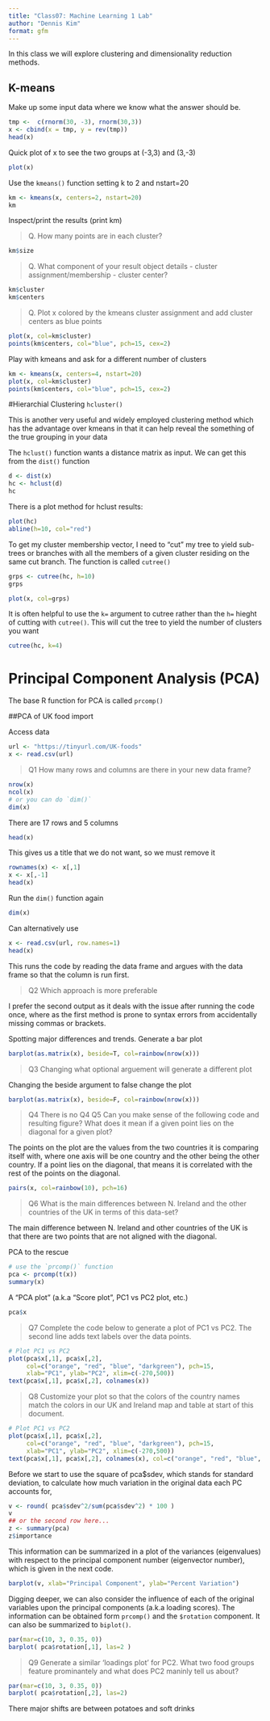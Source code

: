 ```yaml
---
title: "Class07: Machine Learning 1 Lab"
author: "Dennis Kim"
format: gfm
---
```


In this class we will explore clustering and dimensionality reduction methods.

## K-means

Make up some input data where we know what the answer should be.

```r
tmp <-  c(rnorm(30, -3), rnorm(30,3))
x <- cbind(x = tmp, y = rev(tmp))
head(x)
```
Quick plot of x to see the two groups at (-3,3) and (3,-3)
```r
plot(x)
```

Use the `kmeans()` function setting k to 2 and nstart=20

```r
km <- kmeans(x, centers=2, nstart=20)
km
```

Inspect/print the results (print km)

> Q. How many points are in each cluster?

```r
km$size
```

> Q. What component of your result object details
  - cluster assignment/membership
  - cluster center?
  
```r
km$cluster
km$centers
```
  
> Q. Plot x colored by the kmeans cluster assignment and add cluster centers as blue points

```r
plot(x, col=km$cluster)
points(km$centers, col="blue", pch=15, cex=2)
```

Play with kmeans and ask for a different number of clusters
```r
km <- kmeans(x, centers=4, nstart=20)
plot(x, col=km$cluster)
points(km$centers, col="blue", pch=15, cex=2)
```

#Hierarchial Clustering `hcluster()`

This is another very useful and widely employed clustering method which has the advantage over kmeans in that it can help reveal the something of the true grouping in your data

The `hclust()` function wants a distance matrix as input. We can get this from the `dist()` function

```r
d <- dist(x)
hc <- hclust(d)
hc
```

There is a plot method for hclust results:

```r
plot(hc)
abline(h=10, col="red")
```

To get my cluster membership vector, I need to "cut" my tree to yield sub-trees or branches with all the members of a given cluster residing on the same cut branch. The function is called `cutree()`

```r
grps <- cutree(hc, h=10)
grps
```

```r
plot(x, col=grps)
```

It is often helpful to use the `k=` argument to cutree rather than the `h=` hieght of cutting with `cutree()`. This will cut the tree to yield the number of clusters you want

```r
cutree(hc, k=4)
```

# Principal Component Analysis (PCA)

The base R function for PCA is called `prcomp()`



##PCA of UK food import

Access data
```r
url <- "https://tinyurl.com/UK-foods"
x <- read.csv(url)
```

> Q1 How many rows and columns are there in your new data frame?

```r
nrow(x)
ncol(x)
# or you can do `dim()`
dim(x)
```
There are 17 rows and 5 columns

```r
head(x)
```
This gives us a title that we do not want, so we must remove it
```r
rownames(x) <- x[,1]
x <- x[,-1]
head(x)
```
Run the `dim()` function again
```r
dim(x)
```

Can alternatively use 
```r
x <- read.csv(url, row.names=1)
head(x)
```
This runs the code by reading the data frame and argues with the data frame so that the column is run first.

> Q2 Which approach is more preferable

I prefer the second output as it deals with the issue after running the code once, where as the first method is prone to syntax errors from accidentally missing commas or brackets.

Spotting major differences and trends. Generate a bar plot
```r
barplot(as.matrix(x), beside=T, col=rainbow(nrow(x)))
```

> Q3 Changing what optional arguement will generate a different plot

Changing the beside argument to false change the plot
```r
barplot(as.matrix(x), beside=F, col=rainbow(nrow(x)))
```

> Q4 There is no Q4
> Q5 Can you make sense of the following code and resulting figure? What does it mean if a given point lies on the diagonal for a given plot?

The points on the plot are the values from the two countries it is comparing itself with, where one axis will be one country and the other being the other country. If a point lies on the diagonal, that means it is correlated with the rest of the points on the diagonal.
```r
pairs(x, col=rainbow(10), pch=16)
```
> Q6 What is the main differences between N. Ireland and the other countries of the UK in terms of this data-set?

The main difference between N. Ireland and other countries of the UK is that there are two points that are not aligned with the diagonal. 

PCA to the rescue

```r
# use the `prcomp()` function
pca <- prcomp(t(x))
summary(x)
```

A "PCA plot" (a.k.a "Score plot", PC1 vs PC2 plot, etc.)

```r
pca$x
```


> Q7 Complete the code below to generate a plot of PC1 vs PC2. The second line adds text labels over the data points.

```r
# Plot PC1 vs PC2
plot(pca$x[,1], pca$x[,2], 
     col=c("orange", "red", "blue", "darkgreen"), pch=15, 
     xlab="PC1", ylab="PC2", xlim=c(-270,500))
text(pca$x[,1], pca$x[,2], colnames(x))
```

> Q8 Customize your plot so that the colors of the country names match the colors in our UK and Ireland map and table at start of this document.

```r
# Plot PC1 vs PC2
plot(pca$x[,1], pca$x[,2], 
     col=c("orange", "red", "blue", "darkgreen"), pch=15, 
     xlab="PC1", ylab="PC2", xlim=c(-270,500))
text(pca$x[,1], pca$x[,2], colnames(x), col=c("orange", "red", "blue", "darkgreen"))
```

Before we start to use the square of pca$sdev, which stands for standard deviation, to calculate how much variation in the original data each PC accounts for,

```r
v <- round( pca$sdev^2/sum(pca$sdev^2) * 100 )
v
## or the second row here...
z <- summary(pca)
z$importance
```

This information can be summarized in a plot of the variances (eigenvalues) with respect to the principal component number (eigenvector number), which is given in the next code.

```r
barplot(v, xlab="Principal Component", ylab="Percent Variation")
```

Digging deeper, we can also consider the influence of each of the original variables upon the principal components (a.k.a loading scores). The information can be obtained form `prcomp()` and the `$rotation` component. It can also be summarized to `biplot()`.

```r
par(mar=c(10, 3, 0.35, 0))
barplot( pca$rotation[,1], las=2 )
```

> Q9 Generate a similar ‘loadings plot’ for PC2. What two food groups feature prominantely and what does PC2 maninly tell us about?

```r
par(mar=c(10, 3, 0.35, 0))
barplot( pca$rotation[,2], las=2) 
```
There major shifts are between potatoes and soft drinks
